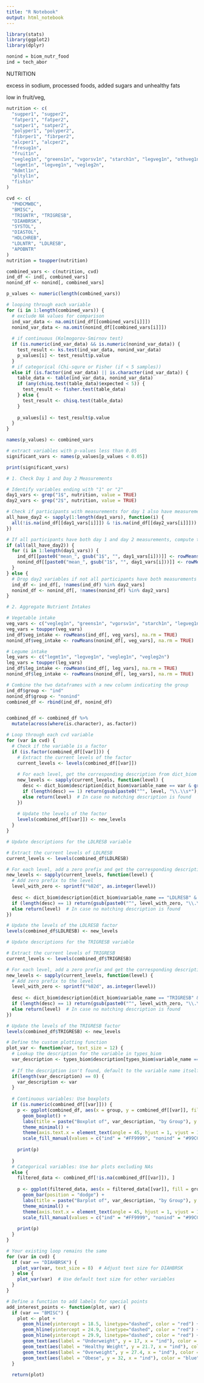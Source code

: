 ```yaml
---
title: "R Notebook"
output: html_notebook
---
```


```r
library(stats)
library(ggplot2)
library(dplyr)
```


```r
nonind = biom_nutr_food
ind = tech_abor
```


NUTRITION

excess in sodium, processed foods, added sugars and unhealthy fats

low in fruit/veg, 

```r
nutrition <- c(
  "sugper1", "sugper2", 
  "fatper1", "fatper2", 
  "satper1", "satper2",
  "polyper1", "polyper2",
  "fibrper1", "fibrper2",
  "alcper1", "alcper2",
  "fresug1n",
  "fruit1n",
  "vegleg1n", "greens1n", "vgorsv1n", "starch1n", "legveg1n", "othveg1n", "vegleg2n",
  "legmt1n", "legveg1n", "vegleg2n",
  "Rdmtl1n",
  "pltyl1n",
  "fish1n"
)

cvd <- c(
  "PHDCMWBC",
  "BMISC",
  "TRIGNTR", "TRIGRESB",
  "DIAHBRSK",
  "SYSTOL",
  "DIASTOL",
  "HDLCHREB",
  "LDLNTR", "LDLRESB",
  "APOBNTR"
)
nutrition = toupper(nutrition)
```

```r
combined_vars <- c(nutrition, cvd)
ind_df <- ind[, combined_vars]
nonind_df <- nonind[, combined_vars]
```

```r
p_values <- numeric(length(combined_vars))

# looping through each variable
for (i in 1:length(combined_vars)) {
  # exclude NA values for comparison
  ind_var_data <- na.omit(ind_df[[combined_vars[i]]])
  nonind_var_data <- na.omit(nonind_df[[combined_vars[i]]])
  
  # if continuous (Kolmogorov-Smirnov test)
  if (is.numeric(ind_var_data) && is.numeric(nonind_var_data)) {
    test_result <- ks.test(ind_var_data, nonind_var_data)
    p_values[i] <- test_result$p.value
  }
  # if categorical (Chi-squre or Fisher (if < 5 samples))
  else if (is.factor(ind_var_data) || is.character(ind_var_data)) {
    table_data <- table(ind_var_data, nonind_var_data)
    if (any(chisq.test(table_data)$expected < 5)) {
      test_result <- fisher.test(table_data)
    } else {
      test_result <- chisq.test(table_data)
    }
    
    p_values[i] <- test_result$p.value
  }
}

names(p_values) <- combined_vars

# extract variables with p-values less than 0.05
significant_vars <- names(p_values[p_values < 0.05])

print(significant_vars)


```


```r
# 1. Check Day 1 and Day 2 Measurements

# Identify variables ending with "1" or "2"
day1_vars <- grep("1$", nutrition, value = TRUE)
day2_vars <- grep("2$", nutrition, value = TRUE)

# Check if participants with measurements for day 1 also have measurements for day 2
all_have_day2 <- sapply(1:length(day1_vars), function(i) {
  all(!is.na(ind_df[[day1_vars[i]]]) & !is.na(ind_df[[day2_vars[i]]]))
})

# If all participants have both day 1 and day 2 measurements, compute the mean
if (all(all_have_day2)) {
  for (i in 1:length(day1_vars)) {
    ind_df[[paste0("mean_", gsub("1$", "", day1_vars[i]))]] <- rowMeans(ind_df[, c(day1_vars[i], day2_vars[i])], na.rm = TRUE)
    nonind_df[[paste0("mean_", gsub("1$", "", day1_vars[i]))]] <- rowMeans(nonind_df[, c(day1_vars[i], day2_vars[i])], na.rm = TRUE)
  }
} else {
  # Drop day2 variables if not all participants have both measurements
  ind_df <- ind_df[, !names(ind_df) %in% day2_vars]
  nonind_df <- nonind_df[, !names(nonind_df) %in% day2_vars]
}

# 2. Aggregate Nutrient Intakes

# Vegetable intake
veg_vars <- c("vegleg1n", "greens1n", "vgorsv1n", "starch1n", "legveg1n", "othveg1n", "vegleg2n")
veg_vars = toupper(veg_vars)
ind_df$veg_intake <- rowMeans(ind_df[, veg_vars], na.rm = TRUE)
nonind_df$veg_intake <- rowMeans(nonind_df[, veg_vars], na.rm = TRUE)

# Legume intake
leg_vars <- c("legmt1n", "legveg1n", "vegleg1n", "vegleg2n")
leg_vars = toupper(leg_vars)
ind_df$leg_intake <- rowMeans(ind_df[, leg_vars], na.rm = TRUE)
nonind_df$leg_intake <- rowMeans(nonind_df[, leg_vars], na.rm = TRUE)

```

```r
# Combine the two dataframes with a new column indicating the group
ind_df$group <- "ind"
nonind_df$group <- "nonind"
combined_df <- rbind(ind_df, nonind_df)



```


```r
combined_df <- combined_df %>%
  mutate(across(where(is.character), as.factor))

```

```r
# Loop through each cvd variable
for (var in cvd) {
  # Check if the variable is a factor
  if (is.factor(combined_df[[var]])) {
    # Extract the current levels of the factor
    current_levels <- levels(combined_df[[var]])
    
    # For each level, get the corresponding description from dict_biom
    new_levels <- sapply(current_levels, function(level) {
      desc <- dict_biom$description[dict_biom$variable_name == var & grepl(paste0("^", level, "\\."), dict_biom$description)]
      if (length(desc) == 1) return(gsub(paste0("^", level, "\\.\\s*"), "", desc))
      else return(level)  # In case no matching description is found
    })
    
    # Update the levels of the factor
    levels(combined_df[[var]]) <- new_levels
  }
}

```


```r
# Update descriptions for the LDLRESB variable

# Extract the current levels of LDLRESB
current_levels <- levels(combined_df$LDLRESB)

# For each level, add a zero prefix and get the corresponding description from dict_biom
new_levels <- sapply(current_levels, function(level) {
  # Add zero prefix to the level
  level_with_zero <- sprintf("%02d", as.integer(level))
  
  desc <- dict_biom$description[dict_biom$variable_name == "LDLRESB" & grepl(paste0("^", level_with_zero, "\\."), dict_biom$description)]
  if (length(desc) == 1) return(gsub(paste0("^", level_with_zero, "\\.\\s*"), "", desc))
  else return(level)  # In case no matching description is found
})

# Update the levels of the LDLRESB factor
levels(combined_df$LDLRESB) <- new_levels

```


```r
# Update descriptions for the TRIGRESB variable

# Extract the current levels of TRIGRESB
current_levels <- levels(combined_df$TRIGRESB)

# For each level, add a zero prefix and get the corresponding description from dict_biom
new_levels <- sapply(current_levels, function(level) {
  # Add zero prefix to the level
  level_with_zero <- sprintf("%02d", as.integer(level))
  
  desc <- dict_biom$description[dict_biom$variable_name == "TRIGRESB" & grepl(paste0("^", level_with_zero, "\\."), dict_biom$description)]
  if (length(desc) == 1) return(gsub(paste0("^", level_with_zero, "\\.\\s*"), "", desc))
  else return(level)  # In case no matching description is found
})

# Update the levels of the TRIGRESB factor
levels(combined_df$TRIGRESB) <- new_levels

```





```r
# Define the custom plotting function
plot_var <- function(var, text_size = 12) {
  # Lookup the description for the variable in types_biom
  var_description <- types_biom$description[types_biom$variable_name == var]
  
  # If the description isn't found, default to the variable name itself
  if(length(var_description) == 0) {
    var_description <- var
  }
  
  # Continuous variables: Use boxplots
  if (is.numeric(combined_df[[var]])) {
    p <- ggplot(combined_df, aes(x = group, y = combined_df[[var]], fill = group)) +
      geom_boxplot() +
      labs(title = paste("Boxplot of", var_description, "by Group"), y = var, x = "Group") +
      theme_minimal() +
      theme(axis.text.x = element_text(angle = 45, hjust = 1, vjust = 1, size = text_size)) +
      scale_fill_manual(values = c("ind" = "#FF9999", "nonind" = "#99CCFF"))
    
    print(p)
    
  }
  # Categorical variables: Use bar plots excluding NAs
  else {
    filtered_data <- combined_df[!is.na(combined_df[[var]]), ]
    
    p <- ggplot(filtered_data, aes(x = filtered_data[[var]], fill = group)) +
      geom_bar(position = "dodge") +
      labs(title = paste("Barplot of", var_description, "by Group"), y = "Count", x = var) +
      theme_minimal() +
      theme(axis.text.x = element_text(angle = 45, hjust = 1, vjust = 1, size = text_size)) +
      scale_fill_manual(values = c("ind" = "#FF9999", "nonind" = "#99CCFF"))
    
    print(p)
  }
}

# Your existing loop remains the same
for (var in cvd) {
  if (var == "DIAHBRSK") {
    plot_var(var, text_size = 8)  # Adjust text size for DIAHBRSK
  } else {
    plot_var(var)  # Use default text size for other variables
  }
}

```

```r
# Define a function to add labels for special points
add_interest_points <- function(plot, var) {
  if (var == "BMISC") {
    plot <- plot +
      geom_hline(yintercept = 18.5, linetype="dashed", color = "red") +
      geom_hline(yintercept = 24.9, linetype="dashed", color = "red") +
      geom_hline(yintercept = 29.9, linetype="dashed", color = "red") +
      geom_text(aes(label = "Underweight", y = 17, x = "ind"), color = "blue") +
      geom_text(aes(label = "Healthy Weight", y = 21.7, x = "ind"), color = "blue") +
      geom_text(aes(label = "Overweight", y = 27.4, x = "ind"), color = "blue") +
      geom_text(aes(label = "Obese", y = 32, x = "ind"), color = "blue")
  }
  
  return(plot)
```




